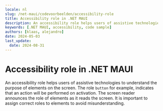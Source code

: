 ```yaml
---
locale: nl
slug: /net-maui/codevoorbeelden/accessibility-role
title: Accessibility role in .NET MAUI
description: An accessibility role helps users of assistive technologies to understand the purpose of elements on the screen.
keywords: [.NET MAUI, accessibility, code sample]
authors: [klaas, alejandro]
date: 2024-05-03
last_update:
  date: 2024-08-31
---
```


# Accessibility role in .NET MAUI

An accessibility role helps users of assistive technologies to understand the purpose of elements on the screen. The role `button` for example, indicates that an action will be performed on activation. The screen reader announces the role of elements as it reads the screen. It is important to assign correct roles to elements to avoid misunderstanding.

<CodeSample id="accessibility-role" platform="net-maui" locale="en"/>
